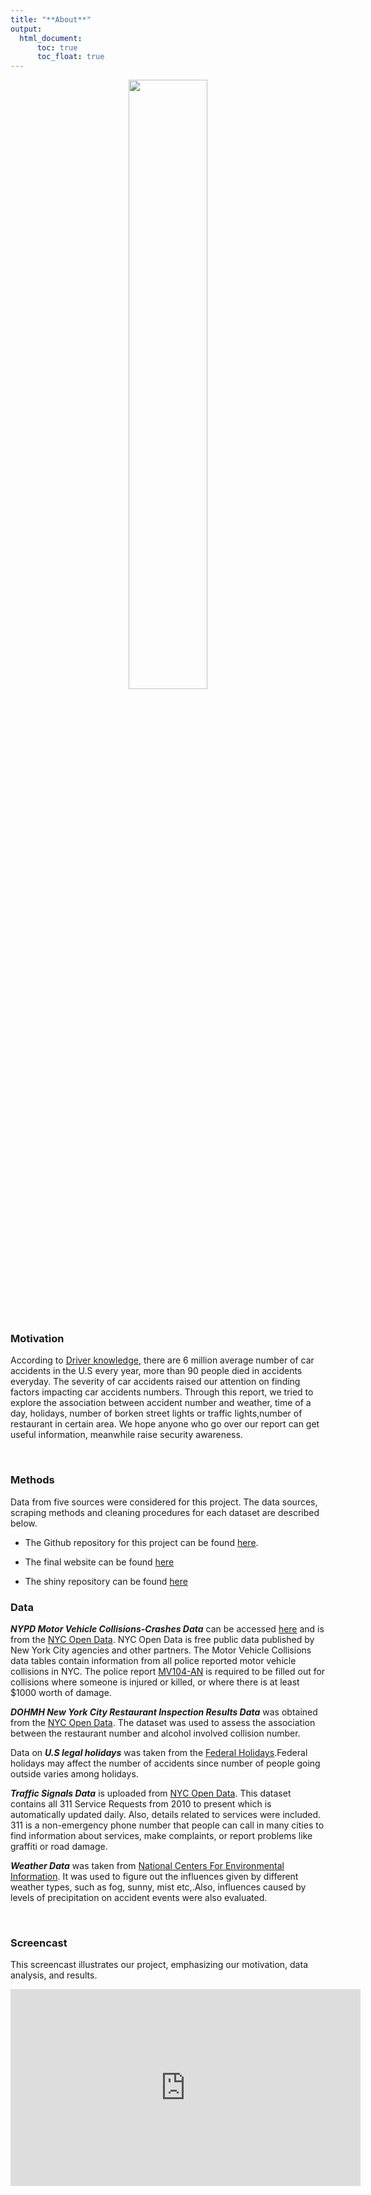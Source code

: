 ```yaml
---
title: "**About**"
output: 
  html_document:
      toc: true
      toc_float: true
---
```


<center>
<img src="image/car_collision.jpg" style="width:50%">
</center>

<br>

### **Motivation**
According to [Driver knowledge](https://www.driverknowledge.com/car-accident-statistics/#:~:targetText=U.S.%20every%20year%20is%206,experience%20permanent%20injuries%20every%20year.), there are 6 million average number of car accidents in the U.S every year, more than 90 people died in accidents everyday. The severity of car accidents raised our attention on finding factors impacting car accidents numbers. Through this report, we tried to explore the association between accident number and weather, time of a day, holidays, number of borken street lights or traffic lights,number of restaurant in certain area. We hope anyone who go over our report can get useful information, meanwhile raise security awareness.

<br>

### **Methods**

Data from five sources were considered for this project. The data sources, scraping methods and cleaning procedures for each dataset are described below. 

*  The Github repository for this project can be found [here](https://github.com/wx2233/p8105_final_project). 

*  The final website can be found [here](https://eshea6.github.io/us_gun_violence.github.io/)

* The shiny repository can be found [here](https://wx2233-shiny.shinyapps.io/final_shiny_dashboard/)
<br>

### **Data**
***NYPD Motor Vehicle Collisions-Crashes Data*** can be accessed [here](https://www.kaggle.com/jameslko/gun-violence-data) and is from the [NYC Open Data](https://data.cityofnewyork.us/Public-Safety/Motor-Vehicle-Collisions-Crashes/h9gi-nx95). NYC Open Data is free public data published by New York City agencies and other partners. The Motor Vehicle Collisions data tables contain information from all police reported motor vehicle collisions in NYC. The police report [MV104-AN](https://www.nhtsa.gov/sites/nhtsa.dot.gov/files/documents/ny_overlay_mv-104an_rev05_2004.pdf) is required to be filled out for collisions where someone is injured or killed, or where there is at least $1000 worth of damage.

***DOHMH New York City Restaurant Inspection Results Data*** was obtained from the [NYC Open Data](https://data.cityofnewyork.us/Health/DOHMH-New-York-City-Restaurant-Inspection-Results/43nn-pn8j). The dataset was used to assess the association between the restaurant number and alcohol involved collision number. 

Data on ***U.S legal holidays*** was taken from the [Federal Holidays](https://www.redcort.com/us-federal-bank-holidays/).Federal holidays may affect the number of accidents since number of people going outside varies among holidays.  

***Traffic Signals Data*** is uploaded from [NYC Open Data](https://data.cityofnewyork.us/Transportation/DOT-Street-Lights-and-Traffic-Signals-311-Service-/jwvp-gyiq). This dataset contains all 311 Service Requests from 2010 to present which is automatically updated daily. Also, details related to services were included. 311 is a non-emergency phone number that people can call in many cities to find information about services, make complaints, or report problems like graffiti or road damage.

***Weather Data*** was taken from [National Centers For Environmental Information](https://www.ncdc.noaa.gov/cdo-web/search). It was used to figure out the influences given by different weather types, such as fog, sunny, mist etc,.Also, influences caused by levels of precipitation on accident events were also evaluated. 

<br>

### **Screencast**

This screencast illustrates our project, emphasizing our motivation, data analysis, and results.

<center>
<iframe width="560" height="315" src="https://www.youtube.com/embed/RDvGwWrEWo4" frameborder="0" allow="accelerometer; autoplay; encrypted-media; gyroscope; picture-in-picture" allowfullscreen></iframe>
</center>

<br>